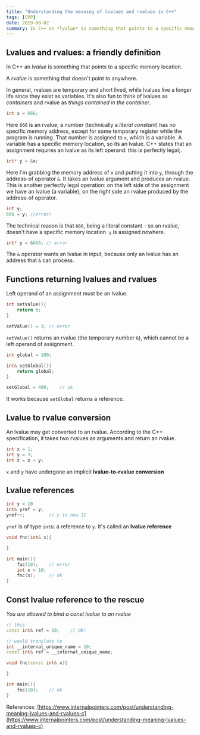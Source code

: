 ```yaml
---
title: "Understanding the meaning of lvalues and rvalues in C++"
tags: [CPP]
date: 2019-08-02
summary: In C++ an *lvalue* is something that points to a specific memory location.
---
```


## Lvalues and rvalues: a friendly definition

In C++ an *lvalue* is something that points to a specific memory location.

A *rvalue* is something that doesn't point to anywhere.

In general, rvalues are temporary and short lived, while lvalues live a longer life since
they exist as variables. It's also fun to think of lvalues as *containers* and rvalue as
*things contained in the container*.

```cpp
int x = 666;
```

Here `666` is an rvalue; a number (technically a *literal constant*) has no specific
memory address, except for some temporary register while the program is running. That
number is assigned to `x`, which is a variable. A variable has a specific memory location,
so its an lvalue. C++ states that an assignment requires an lvalue as its left operand:
this is perfectly legal;.

```cpp
int* y = &x;
```

Here I'm grabbing the memory address of `x` and putting it into `y`, through the
address-of operator `&`. It takes an lvalue argument and produces an rvalue. This is
another perfectly legal operation: on the left side of the assignment we have an lvalue (a
variable), on the right side an rvalue produced by the address-of operator.

```cpp
int y;
666 = y; //error!
```

The technical reason is that `666`, being a literal constant - so an rvalue, doesn't have
a specific memory location. `y` is assigned nowhere.

```cpp
int* y = &666; // error
```

The `&` operator wants an lvalue in input, because only an lvalue has an address that `&`
can process.

## Functions returning lvalues and rvalues

Left operand of an assignment must be an lvalue.

```cpp
int setValue(){
    return 6;
}

setValue() = 3; // error
```

`setValue()` returns an rvalue (the temporary number `6`), which cannot be a left operand
of assignment. 

```cpp
int global = 100;

int& setGlobal(){
    return global;
}

setGlobal = 400;    // ok
```

It works because `setGlobal` returns a reference.

## Lvalue to rvalue conversion

An lvalue  may get converted to an rvalue. According to the C++ specification, it takes
two rvalues as arguments and return an rvalue.

```cpp
int x = 1;
int y = 3;
int z = x + y;
```

`x` and `y` have undergone an implicit **lvalue-to-rvalue conversion**

## Lvalue references

```cpp
int y = 10
int& yref = y;
yref++;         // y is now 11
```

`yref` is of type `int&`: a reference to `y`. It's called an **lvalue reference**

```cpp
void fnc(int& x){

}

int main(){
    fuc(10);    // error
    int x = 10;
    fnc(x);     // ok
}
```

## Const lvalue reference to the rescue

*You are allowed to bind a const lvalue to an rvalue*

```cpp
// this
const int& ref = 10;    // OK!

// would translate to
int __internal_unique_name = 10;
const int& ref = __internal_unique_name;

void fnc(const int& x){

}

int main(){
    fnc(10);    // ok
}
```

References: [https://www.internalpointers.com/post/understanding-meaning-lvalues-and-rvalues-c](https://www.internalpointers.com/post/understanding-meaning-lvalues-and-rvalues-c)


























